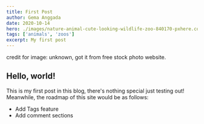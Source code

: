 ```yaml
---
title: First Post
author: Gema Anggada
date: 2020-10-14
hero: ./images/nature-animal-cute-looking-wildlife-zoo-840170-pxhere.com.jpg
tags: ['animals', 'zoos']
excerpt: My first post
---
```


credit for image: unknown, got it from free stock photo website.

## Hello, world!

This is my first post in this blog, there's nothing special just testing out!
Meanwhile, the roadmap of this site would be as follows:

- Add Tags feature
- Add comment sections
